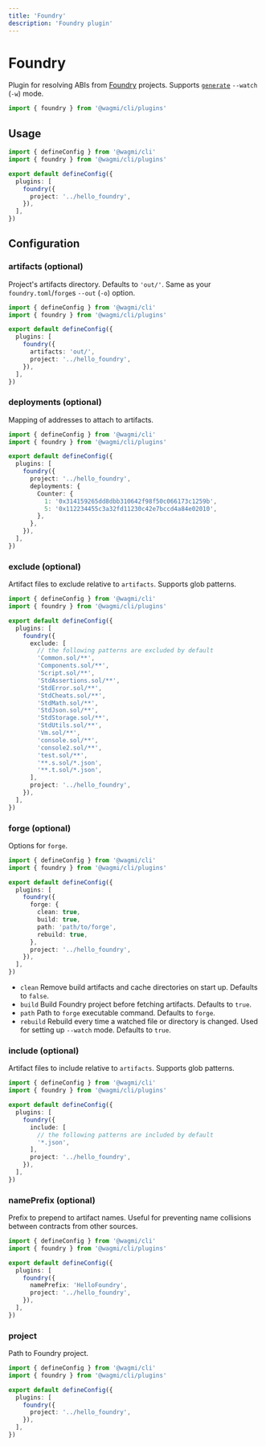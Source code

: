 ```yaml
---
title: 'Foundry'
description: 'Foundry plugin'
---
```


# Foundry

Plugin for resolving ABIs from [Foundry](https://github.com/foundry-rs/foundry) projects. Supports [`generate`](/cli/commands#generate) `--watch` (`-w`) mode.

```ts
import { foundry } from '@wagmi/cli/plugins'
```

## Usage

```ts
import { defineConfig } from '@wagmi/cli'
import { foundry } from '@wagmi/cli/plugins'

export default defineConfig({
  plugins: [
    foundry({
      project: '../hello_foundry',
    }),
  ],
})
```

## Configuration

### artifacts (optional)

Project's artifacts directory. Defaults to `'out/'`. Same as your `foundry.toml`/`forge`s `--out` (`-o`) option.

```ts {7}
import { defineConfig } from '@wagmi/cli'
import { foundry } from '@wagmi/cli/plugins'

export default defineConfig({
  plugins: [
    foundry({
      artifacts: 'out/',
      project: '../hello_foundry',
    }),
  ],
})
```

### deployments (optional)

Mapping of addresses to attach to artifacts.

```ts {8-13}
import { defineConfig } from '@wagmi/cli'
import { foundry } from '@wagmi/cli/plugins'

export default defineConfig({
  plugins: [
    foundry({
      project: '../hello_foundry',
      deployments: {
        Counter: {
          1: '0x314159265dd8dbb310642f98f50c066173c1259b',
          5: '0x112234455c3a32fd11230c42e7bccd4a84e02010',
        },
      },
    }),
  ],
})
```

### exclude (optional)

Artifact files to exclude relative to `artifacts`. Supports glob patterns.

```ts {7-25}
import { defineConfig } from '@wagmi/cli'
import { foundry } from '@wagmi/cli/plugins'

export default defineConfig({
  plugins: [
    foundry({
      exclude: [
        // the following patterns are excluded by default
        'Common.sol/**',
        'Components.sol/**',
        'Script.sol/**',
        'StdAssertions.sol/**',
        'StdError.sol/**',
        'StdCheats.sol/**',
        'StdMath.sol/**',
        'StdJson.sol/**',
        'StdStorage.sol/**',
        'StdUtils.sol/**',
        'Vm.sol/**',
        'console.sol/**',
        'console2.sol/**',
        'test.sol/**',
        '**.s.sol/*.json',
        '**.t.sol/*.json',
      ],
      project: '../hello_foundry',
    }),
  ],
})
```

### forge (optional)

Options for `forge`.

```ts {7-12}
import { defineConfig } from '@wagmi/cli'
import { foundry } from '@wagmi/cli/plugins'

export default defineConfig({
  plugins: [
    foundry({
      forge: {
        clean: true,
        build: true,
        path: 'path/to/forge',
        rebuild: true,
      },
      project: '../hello_foundry',
    }),
  ],
})
```

- `clean` Remove build artifacts and cache directories on start up. Defaults to `false`.
- `build` Build Foundry project before fetching artifacts. Defaults to `true`.
- `path` Path to `forge` executable command. Defaults to `forge`.
- `rebuild` Rebuild every time a watched file or directory is changed. Used for setting up `--watch` mode. Defaults to `true`.

### include (optional)

Artifact files to include relative to `artifacts`. Supports glob patterns.

```ts {7-10}
import { defineConfig } from '@wagmi/cli'
import { foundry } from '@wagmi/cli/plugins'

export default defineConfig({
  plugins: [
    foundry({
      include: [
        // the following patterns are included by default
        '*.json',
      ],
      project: '../hello_foundry',
    }),
  ],
})
```

### namePrefix (optional)

Prefix to prepend to artifact names. Useful for preventing name collisions between contracts from other sources.

```ts {7}
import { defineConfig } from '@wagmi/cli'
import { foundry } from '@wagmi/cli/plugins'

export default defineConfig({
  plugins: [
    foundry({
      namePrefix: 'HelloFoundry',
      project: '../hello_foundry',
    }),
  ],
})
```

### project

Path to Foundry project.

```ts {7}
import { defineConfig } from '@wagmi/cli'
import { foundry } from '@wagmi/cli/plugins'

export default defineConfig({
  plugins: [
    foundry({
      project: '../hello_foundry',
    }),
  ],
})
```
